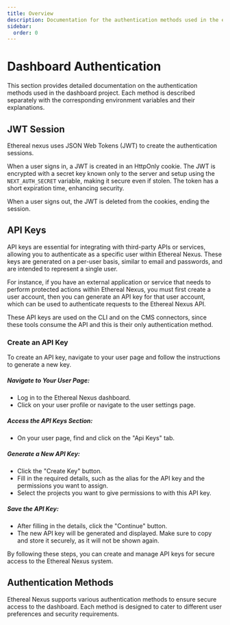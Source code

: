 ```yaml
---
title: Overview
description: Documentation for the authentication methods used in the ethereal nexus.
sidebar:
  order: 0
---
```


# Dashboard Authentication

This section provides detailed documentation on the authentication methods used in the dashboard project. Each method is described separately with the corresponding environment variables and their explanations.

## JWT Session

Ethereal nexus uses JSON Web Tokens (JWT) to create the authentication sessions.

When a user signs in, a JWT is created in an HttpOnly cookie. The JWT is encrypted with a secret key known only to the server and setup using the `NEXT_AUTH_SECRET` variable, making it secure even if stolen. The token has a short expiration time, enhancing security.

When a user signs out, the JWT is deleted from the cookies, ending the session.

## API Keys

API keys are essential for integrating with third-party APIs or services, allowing you to authenticate as a specific user within Ethereal Nexus. These keys are generated on a per-user basis, similar to email and passwords, and are intended to represent a single user.

For instance, if you have an external application or service that needs to perform protected actions within Ethereal Nexus, you must first create a user account, then you can generate an API key for that user account, which can be used to authenticate requests to the Ethereal Nexus API.

These API keys are used on the CLI and on the CMS connectors, since these tools consume the API and this is their only authentication method.


### Create an API Key

To create an API key, navigate to your user page and follow the instructions to generate a new key.

##### Navigate to Your User Page:
  - Log in to the Ethereal Nexus dashboard.
  - Click on your user profile or navigate to the user settings page.

##### Access the API Keys Section:
- On your user page, find and click on the "Api Keys" tab.

##### Generate a New API Key:
- Click the "Create Key" button.
- Fill in the required details, such as the alias for the API key and the permissions you want to assign.
- Select the projects you want to give permissions to with this API key.

##### Save the API Key:
- After filling in the details, click the "Continue" button.
- The new API key will be generated and displayed. Make sure to copy and store it securely, as it will not be shown again.

By following these steps, you can create and manage API keys for secure access to the Ethereal Nexus system.

## Authentication Methods

Ethereal Nexus supports various authentication methods to ensure secure access to the dashboard. Each method is designed to cater to different user preferences and security requirements.


<CardGrid>
  <LinkCard class="flex" title="Credentials" href="/ethereal-nexus/authentication/credentials/" description="Authenticate using user email and password managed internally by Ethereal Nexus." />
  <LinkCard class="flex" title="Magic Link" href="/ethereal-nexus/authentication/magic-link/" description="Authenticate using a magic link sent to the user's email." />
  <LinkCard class="flex" title="Microsoft Entra" href="/ethereal-nexus/authentication/microsoft-entra/" description="Authenticate using Microsoft Entra ID for secure access." />
  <LinkCard class="flex" title="Github" href="/ethereal-nexus/authentication/github/" description="Authenticate using the user's GitHub account." />
</CardGrid>
